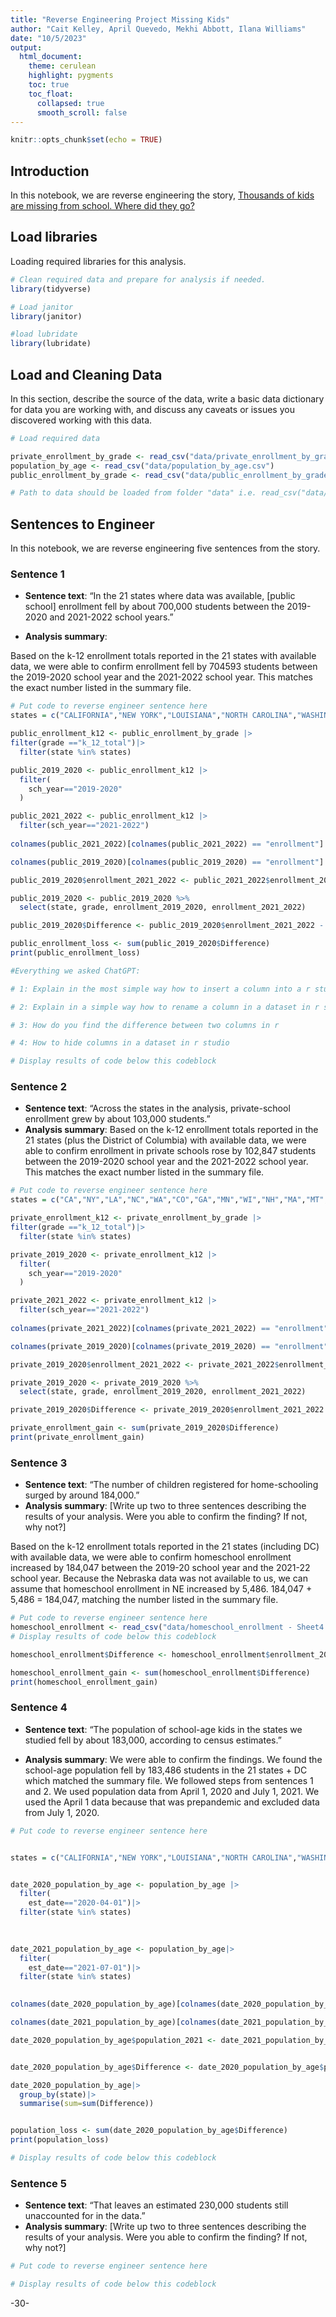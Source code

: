 ```yaml
---
title: "Reverse Engineering Project Missing Kids"
author: "Cait Kelley, April Quevedo, Mekhi Abbott, Ilana Williams"
date: "10/5/2023"
output:
  html_document:
    theme: cerulean
    highlight: pygments
    toc: true
    toc_float:
      collapsed: true
      smooth_scroll: false
---
```


```r
knitr::opts_chunk$set(echo = TRUE)
```

## Introduction 

In this notebook, we are reverse engineering the story, [Thousands of kids are missing from school. Where did they go?](https://projects.apnews.com/features/2023/missing-children/index.html)

## Load libraries

Loading required libraries for this analysis.

```r

# Clean required data and prepare for analysis if needed. 
library(tidyverse)

# Load janitor
library(janitor)

#load lubridate
library(lubridate)
```

## Load and Cleaning Data

In this section, describe the source of the data, write a basic data dictionary for data you are working with, and discuss any caveats or issues you discovered working with this data. 

```r
# Load required data

private_enrollment_by_grade <- read_csv("data/private_enrollment_by_grade.csv")
population_by_age <- read_csv("data/population_by_age.csv")
public_enrollment_by_grade <- read_csv("data/public_enrollment_by_grade.csv")

# Path to data should be loaded from folder "data" i.e. read_csv("data/name_of_data.csv")

```

## Sentences to Engineer
In this notebook, we are reverse engineering five sentences from the story.

### Sentence 1

* **Sentence text**: “In the 21 states where data was available, [public school] enrollment fell by about 700,000 students between the 2019-2020 and 2021-2022 school years.”

* **Analysis summary**:

Based on the k-12 enrollment totals reported in the 21 states with available data, we were able to confirm enrollment fell by 704593 students between the 2019-2020 school year and the 2021-2022 school year. This matches the exact number listed in the summary file.

```r
# Put code to reverse engineer sentence here
states = c("CALIFORNIA","NEW YORK","LOUISIANA","NORTH CAROLINA","WASHINGTON","COLORADO","GEORGIA","MINNESOTA","WISCONSIN","NEW HAMPSHIRE","MASSACHUSETTS","MONTANA","DELAWARE","NORTH DAKOTA","DISTRICT OF COLUMBIA","SOUTH DAKOTA","SOUTH CAROLINA","NEBRASKA","RHODE ISLAND","TENNESSEE","PENNSYLVANIA","FLORIDA") 

public_enrollment_k12 <- public_enrollment_by_grade |>
filter(grade =="k_12_total")|>
  filter(state %in% states)

public_2019_2020 <- public_enrollment_k12 |>
  filter(
    sch_year=="2019-2020"
  )  

public_2021_2022 <- public_enrollment_k12 |>
  filter(sch_year=="2021-2022")
  
colnames(public_2021_2022)[colnames(public_2021_2022) == "enrollment"] <- "enrollment_2021_2022"

colnames(public_2019_2020)[colnames(public_2019_2020) == "enrollment"] <- "enrollment_2019_2020"

public_2019_2020$enrollment_2021_2022 <- public_2021_2022$enrollment_2021_2022

public_2019_2020 <- public_2019_2020 %>%
  select(state, grade, enrollment_2019_2020, enrollment_2021_2022)

public_2019_2020$Difference <- public_2019_2020$enrollment_2021_2022 - public_2019_2020$enrollment_2019_2020

public_enrollment_loss <- sum(public_2019_2020$Difference)
print(public_enrollment_loss)

#Everything we asked ChatGPT:

# 1: Explain in the most simple way how to insert a column into a r studio dataset from another column. Give an example and show the datasets from your example.

# 2: Explain in a simple way how to rename a column in a dataset in r studio

# 3: How do you find the difference between two columns in r

# 4: How to hide columns in a dataset in r studio

# Display results of code below this codeblock

```


### Sentence 2

* **Sentence text**: “Across the states in the analysis, private-school enrollment grew by about 103,000 students.”
* **Analysis summary**: Based on the k-12 enrollment totals reported in the 21 states (plus the District of Columbia) with available data, we were able to confirm enrollment in private schools rose by 102,847 students between the 2019-2020 school year and the 2021-2022 school year. This matches the exact number listed in the summary file.

```r
# Put code to reverse engineer sentence here
states = c("CA","NY","LA","NC","WA","CO","GA","MN","WI","NH","MA","MT","DE","ND","DC","SD","SC","NE","RI","TN","PA","FL") 

private_enrollment_k12 <- private_enrollment_by_grade |>
filter(grade =="k_12_total")|>
  filter(state %in% states)

private_2019_2020 <- private_enrollment_k12 |>
  filter(
    sch_year=="2019-2020"
  )  

private_2021_2022 <- private_enrollment_k12 |>
  filter(sch_year=="2021-2022")
  
colnames(private_2021_2022)[colnames(private_2021_2022) == "enrollment"] <- "enrollment_2021_2022"

colnames(private_2019_2020)[colnames(private_2019_2020) == "enrollment"] <- "enrollment_2019_2020"

private_2019_2020$enrollment_2021_2022 <- private_2021_2022$enrollment_2021_2022

private_2019_2020 <- private_2019_2020 %>%
  select(state, grade, enrollment_2019_2020, enrollment_2021_2022)

private_2019_2020$Difference <- private_2019_2020$enrollment_2021_2022 - private_2019_2020$enrollment_2019_2020

private_enrollment_gain <- sum(private_2019_2020$Difference)
print(private_enrollment_gain)

```

### Sentence 3

* **Sentence text**: “The number of children registered for home-schooling surged by around 184,000.”
* **Analysis summary**: [Write up two to three sentences describing the results of your analysis.  Were you able to confirm the finding? If not, why not?]

Based on the k-12 enrollment totals reported in the 21 states (including DC) with available data, we were able to confirm homeschool enrollment increased by 184,047 between the 2019-20 school year and the 2021-22 school year. Because the Nebraska data was not available to us, we can assume that homeschool enrollment in NE increased by 5,486. 184,047 + 5,486 = 184,047, matching the number listed in the summary file. 

```r
# Put code to reverse engineer sentence here
homeschool_enrollment <- read_csv("data/homeschool_enrollment - Sheet4.csv")
# Display results of code below this codeblock

homeschool_enrollment$Difference <- homeschool_enrollment$enrollment_2021_22 - homeschool_enrollment$enrollment_2019_20

homeschool_enrollment_gain <- sum(homeschool_enrollment$Difference)
print(homeschool_enrollment_gain)
```

### Sentence 4

* **Sentence text**: “The population of school-age kids in the states we studied fell by about 183,000, according to census estimates.”

* **Analysis summary**: We were able to confirm the findings. We found the school-age population fell by 183,486 students in the 21 states + DC which matched the summary file. We followed steps from sentences 1 and 2. We used population data from April 1, 2020 and July 1, 2021. We used the April 1 data because that was prepandemic and excluded data from July 1, 2020.

```r
# Put code to reverse engineer sentence here


states = c("CALIFORNIA","NEW YORK","LOUISIANA","NORTH CAROLINA","WASHINGTON","COLORADO","GEORGIA","MINNESOTA","WISCONSIN","NEW HAMPSHIRE","MASSACHUSETTS","MONTANA","DELAWARE","NORTH DAKOTA","DISTRICT OF COLUMBIA","SOUTH DAKOTA","SOUTH CAROLINA","NEBRASKA","RHODE ISLAND","TENNESSEE","PENNSYLVANIA","FLORIDA") 


date_2020_population_by_age <- population_by_age |>
  filter(
    est_date=="2020-04-01")|>
  filter(state %in% states)
    
  

date_2021_population_by_age <- population_by_age|>
  filter(
    est_date=="2021-07-01")|>
  filter(state %in% states)
  

colnames(date_2020_population_by_age)[colnames(date_2020_population_by_age) == "population"] <- "population_2020"

colnames(date_2021_population_by_age)[colnames(date_2021_population_by_age) == "population"] <- "population_2021"

date_2020_population_by_age$population_2021 <- date_2021_population_by_age$population_2021


date_2020_population_by_age$Difference <- date_2020_population_by_age$population_2021 - date_2020_population_by_age$population_2020

date_2020_population_by_age|>
  group_by(state)|>
  summarise(sum=sum(Difference))


population_loss <- sum(date_2020_population_by_age$Difference)
print(population_loss)

# Display results of code below this codeblock

```

### Sentence 5

* **Sentence text**: “That leaves an estimated 230,000 students still unaccounted for in the data.”
* **Analysis summary**: [Write up two to three sentences describing the results of your analysis.  Were you able to confirm the finding? If not, why not?]

```r
# Put code to reverse engineer sentence here

# Display results of code below this codeblock

```

-30-